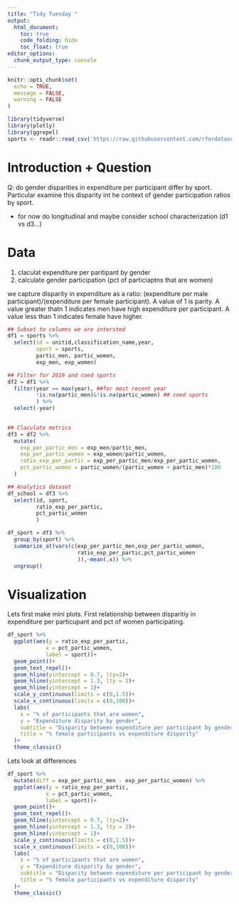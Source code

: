 ```yaml
---
title: "Tidy Tuesday "
output: 
  html_document:
    toc: true
    code_folding: hide
    toc_float: true
editor_options: 
  chunk_output_type: console
---
```


```r
knitr::opts_chunk$set(
  echo = TRUE,
  message = FALSE,
  warning = FALSE
)

library(tidyverse)
library(plotly)
library(ggrepel)
sports <- readr::read_csv('https://raw.githubusercontent.com/rfordatascience/tidytuesday/master/data/2022/2022-03-29/sports.csv')

```


# Introduction + Question


Q: do gender disparities in expenditure per participant differ by sport. Particular examine this disparity int he context of gender participation ratios by sport. 

* for now do longitudinal and maybe consider school characterization (d1 vs d3...)

# Data

1. claculat expenditure per paritipant by gender
2. calculate gender participation (pct of particiaptns that are women)

we capture disparity in expenditure as a ratio: (expenditure per male participant)/(expenditure per female participant). A value of 1 is parity. A value greater thatn 1 indicates men have high expenditure per participant. A value less than 1 indicates female have higher.

```r
## Subset to columns we are intersted
df1 = sports %>% 
  select(id = unitid,classification_name,year,
         sport = sports,
         partic_men, partic_women,
         exp_men, exp_women)

## Filter for 2019 and coed sports
df2 = df1 %>%
  filter(year == max(year), ##for most recent year
         !is.na(partic_men)&!is.na(partic_women) ## coed sports
         ) %>% 
  select(-year)
 

## Claculate metrics
df3 = df2 %>% 
  mutate(
    exp_per_partic_men = exp_men/partic_men,
    exp_per_partic_women = exp_women/partic_women,
    ratio_exp_per_partic = exp_per_partic_men/exp_per_partic_women,
    pct_partic_women = partic_women/(partic_women + partic_men)*100
  ) 

## Analytics dataset
df_school = df3 %>% 
  select(id, sport,
         ratio_exp_per_partic,
         pct_partic_women
         )

df_sport = df3 %>% 
  group_by(sport) %>% 
  summarize_at(vars(c(exp_per_partic_men,exp_per_partic_women,
                      ratio_exp_per_partic,pct_partic_women
                      )),~mean(.x)) %>% 
  ungroup()
```



# Visualization

Lets first make mini plots. First relationship between disparitiy in expenditure per particupant and pct of women participating. 

```r

df_sport %>% 
  ggplot(aes(y = ratio_exp_per_partic,
            x = pct_partic_women,
            label = sport))+
  geom_point()+
  geom_text_repel()+
  geom_hline(yintercept = 0.7, lty=2)+
  geom_hline(yintercept = 1.3, lty = 2)+
  geom_hline(yintercept = 1)+
  scale_y_continuous(limits = c(0,1.5))+
  scale_x_continuous(limits = c(0,100))+
  labs(
    x = "% of participants that are women",
    y = "Expenditure disparity by gender",
    subtitle = "Disparity between expenditure per participant by gender",
    title = "% female participants vs expenditure disparity"
  )+
  theme_classic()

```

Lets look at differences

```r
df_sport %>% 
  mutate(diff = exp_per_partic_men - exp_per_partic_women) %>% 
  ggplot(aes(y = ratio_exp_per_partic,
            x = pct_partic_women,
            label = sport))+
  geom_point()+
  geom_text_repel()+
  geom_hline(yintercept = 0.7, lty=2)+
  geom_hline(yintercept = 1.3, lty = 2)+
  geom_hline(yintercept = 1)+
  scale_y_continuous(limits = c(0,1.5))+
  scale_x_continuous(limits = c(0,100))+
  labs(
    x = "% of participants that are women",
    y = "Expenditure disparity by gender",
    subtitle = "Disparity between expenditure per participant by gender",
    title = "% female participants vs expenditure disparity"
  )+
  theme_classic()
```

